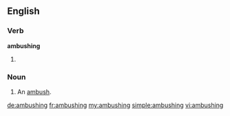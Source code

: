 ==English==

===Verb===
'''ambushing'''

# {{present participle of|[[ambush]]}}

===Noun===
{{en-noun}}

# An [[ambush]].

[[de:ambushing]]
[[fr:ambushing]]
[[my:ambushing]]
[[simple:ambushing]]
[[vi:ambushing]]